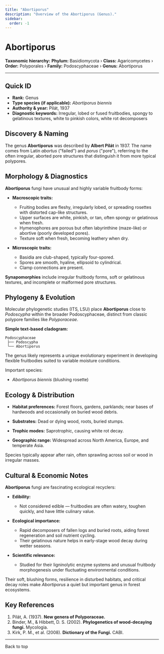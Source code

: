 ```yaml
---
title: "Abortiporus"
description: "Overview of the Abortiporus (Genus)."
sidebar:
  order: -1
---
```



# Abortiporus <Badge variant="note" text="Genus" />

**Taxonomic hierarchy:** **Phylum:** Basidiomycota › **Class:** Agaricomycetes › **Order:** Polyporales › **Family:** Podoscyphaceae › **Genus:** Abortiporus

---

## Quick ID
* **Rank:** Genus  
* **Type species (if applicable):** _Abortiporus biennis_  
* **Authority & year:** Pilát, 1937  
* **Diagnostic keywords:** Irregular, lobed or fused fruitbodies, spongy to gelatinous textures, white to pinkish colors, white rot decomposers  

## Discovery & Naming
The genus **Abortiporus** was described by **Albert Pilát** in 1937. The name comes from Latin _abortus_ ("failed") and _porus_ ("pore"), referring to the often irregular, aborted pore structures that distinguish it from more typical polypores.

## Morphology & Diagnostics
**Abortiporus** fungi have unusual and highly variable fruitbody forms:

- **Macroscopic traits:**
  - Fruiting bodies are fleshy, irregularly lobed, or spreading rosettes with distorted cap-like structures.
  - Upper surfaces are white, pinkish, or tan, often spongy or gelatinous when fresh.
  - Hymenophores are porous but often labyrinthine (maze-like) or abortive (poorly developed pores).
  - Texture soft when fresh, becoming leathery when dry.

- **Microscopic traits:**
  - Basidia are club-shaped, typically four-spored.
  - Spores are smooth, hyaline, ellipsoid to cylindrical.
  - Clamp connections are present.

**Synapomorphies** include irregular fruitbody forms, soft or gelatinous textures, and incomplete or malformed pore structures.

## Phylogeny & Evolution
Molecular phylogenetic studies (ITS, LSU) place **Abortiporus** close to _Podoscypha_ within the broader Podoscyphaceae, distinct from classic polypore families like _Polyporaceae_.

**Simple text-based cladogram:**
```
Podoscyphaceae
 ├── Podoscypha
 └── Abortiporus
```
The genus likely represents a unique evolutionary experiment in developing flexible fruitbodies suited to variable moisture conditions.

Important species:

- _Abortiporus biennis_ (blushing rosette)

## Ecology & Distribution
- **Habitat preferences:** Forest floors, gardens, parklands; near bases of hardwoods and occasionally on buried wood debris.
- **Substrates:** Dead or dying wood, roots, buried stumps.
- **Trophic modes:** Saprotrophic, causing white rot decay.

- **Geographic range:** Widespread across North America, Europe, and temperate Asia.

Species typically appear after rain, often sprawling across soil or wood in irregular masses.

## Cultural & Economic Notes
**Abortiporus** fungi are fascinating ecological recyclers:

- **Edibility:**
  - Not considered edible — fruitbodies are often watery, toughen quickly, and have little culinary value.

- **Ecological importance:**
  - Rapid decomposers of fallen logs and buried roots, aiding forest regeneration and soil nutrient cycling.
  - Their gelatinous nature helps in early-stage wood decay during wetter seasons.

- **Scientific relevance:**
  - Studied for their ligninolytic enzyme systems and unusual fruitbody morphogenesis under fluctuating environmental conditions.

Their soft, blushing forms, resilience in disturbed habitats, and critical decay roles make _Abortiporus_ a quiet but important genus in forest ecosystems.

## Key References
1. Pilát, A. (1937). **New genera of Polyporaceae.**  
2. Binder, M., & Hibbett, D. S. (2002). **Phylogenetics of wood-decaying fungi.** Mycologia.  
3. Kirk, P. M., et al. (2008). **Dictionary of the Fungi.** CABI.

---

<LinkButton href="#top" variant="minimal" icon="arrow-up">
  Back to top
</LinkButton>
